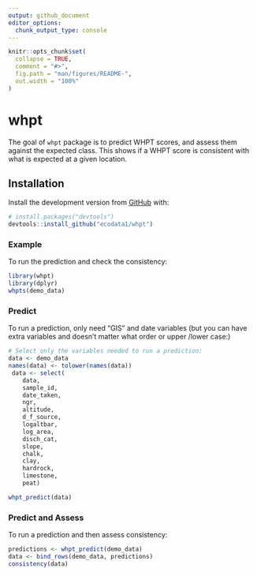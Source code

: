 ```yaml
---
output: github_document
editor_options: 
  chunk_output_type: console
---
```


<!-- README.md is generated from README.Rmd. Please edit that file -->

```r
knitr::opts_chunk$set(
  collapse = TRUE,
  comment = "#>",
  fig.path = "man/figures/README-",
  out.width = "100%"
)
```

# whpt

The goal of `whpt` package is to predict WHPT scores, and assess them against
the expected class. This shows if a WHPT score is consistent with what is
expected at a given location.

## Installation

Install the development version from [GitHub](https://github.com/) with:

``` r
# install.packages("devtools")
devtools::install_github("ecodata1/whpt")
```
### Example

To run the prediction and check the consistency:

```r

library(whpt)
library(dplyr)
whpts(demo_data)

```

### Predict

To run a prediction, only need "GIS" and date variables (but you can have extra
variables and doesn't matter what order or upper /lower case:)

```r
# Select only the variables needed to run a prediction:
data <- demo_data
names(data) <- tolower(names(data))
 data <- select(
    data,
    sample_id,
    date_taken,
    ngr,
    altitude,
    d_f_source,
    logaltbar,
    log_area,
    disch_cat,
    slope,
    chalk,
    clay,
    hardrock,
    limestone,
    peat)

whpt_predict(data)

```

### Predict and Assess

To run a prediction and then assess consistency:

```r

predictions <- whpt_predict(demo_data)
data <- bind_rows(demo_data, predictions)
consistency(data)

```


